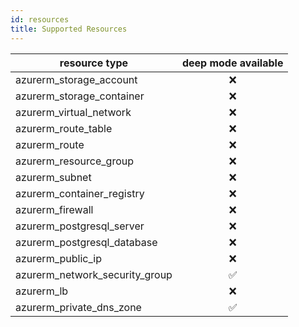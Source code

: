 ```yaml
---
id: resources
title: Supported Resources
---
```


|resource type|deep mode available|
|---|:-:|
| azurerm_storage_account | ❌ |
| azurerm_storage_container | ❌ |
| azurerm_virtual_network | ❌ |
| azurerm_route_table | ❌ |
| azurerm_route | ❌ |
| azurerm_resource_group | ❌ |
| azurerm_subnet | ❌ |
| azurerm_container_registry | ❌ |
| azurerm_firewall | ❌ |
| azurerm_postgresql_server | ❌ |
| azurerm_postgresql_database | ❌ |
| azurerm_public_ip | ❌ |
| azurerm_network_security_group | ✅ |
| azurerm_lb | ❌ |
| azurerm_private_dns_zone | ✅ |

